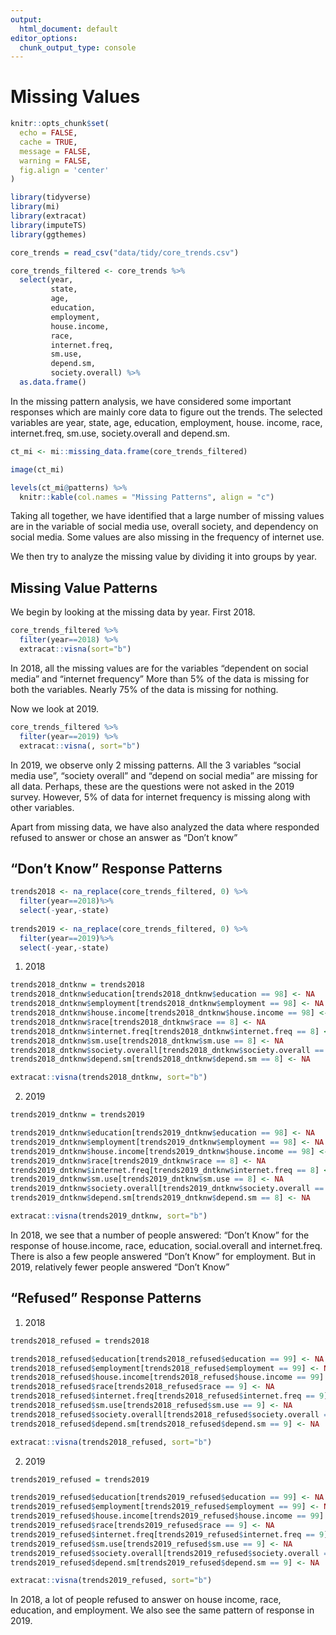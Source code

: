 ```yaml
---
output:
  html_document: default
editor_options: 
  chunk_output_type: console
---
```


# Missing Values

```r
knitr::opts_chunk$set(
  echo = FALSE,
  cache = TRUE,
  message = FALSE,
  warning = FALSE,
  fig.align = 'center'
)
```

```r
library(tidyverse)
library(mi) 
library(extracat)
library(imputeTS)
library(ggthemes)

core_trends = read_csv("data/tidy/core_trends.csv")

core_trends_filtered <- core_trends %>%
  select(year,
         state,
         age,
         education,
         employment,
         house.income,
         race,
         internet.freq,
         sm.use,
         depend.sm,
         society.overall) %>%
  as.data.frame()

```

In the missing pattern analysis, we have considered some important responses which are mainly core data to figure out the trends. The selected variables are year, state, age, education, employment, house. income, race, internet.freq, sm.use, society.overall and depend.sm.

```r
ct_mi <- mi::missing_data.frame(core_trends_filtered)

image(ct_mi)

levels(ct_mi@patterns) %>%
  knitr::kable(col.names = "Missing Patterns", align = "c")
```


Taking all together, we have identified that a large number of missing values are in the variable of social media use, overall society, and dependency on social media. Some values are also missing in the frequency of internet use.

We then try to analyze the missing value by dividing it into groups by year.

## Missing Value Patterns

We begin by looking at the missing data by year. First 2018.

```r
core_trends_filtered %>% 
  filter(year==2018) %>%
  extracat::visna(sort="b")
```

In 2018, all the missing values are for the variables "dependent on social media" and "internet frequency"
More than 5% of the data is missing for both the variables. Nearly 75% of the data is missing for nothing.
 
Now we look at 2019.

```r
core_trends_filtered %>% 
  filter(year==2019) %>%
  extracat::visna(, sort="b") 
```

In 2019, we observe only 2 missing patterns. All the 3 variables "social media use", "society overall" and "depend on social media" are missing for all data. Perhaps, these are the questions were not asked in the 2019 survey. However, 5% of data for internet frequency is missing along with other variables.

Apart from missing data, we have also analyzed the data where responded refused to answer or chose an answer as "Don't know"

## "Don't Know" Response Patterns

```r
trends2018 <- na_replace(core_trends_filtered, 0) %>% 
  filter(year==2018)%>% 
  select(-year,-state)
 
trends2019 <- na_replace(core_trends_filtered, 0) %>% 
  filter(year==2019)%>% 
  select(-year,-state)
```

1) 2018

```r
trends2018_dntknw = trends2018
trends2018_dntknw$education[trends2018_dntknw$education == 98] <- NA
trends2018_dntknw$employment[trends2018_dntknw$employment == 98] <- NA
trends2018_dntknw$house.income[trends2018_dntknw$house.income == 98] <- NA
trends2018_dntknw$race[trends2018_dntknw$race == 8] <- NA
trends2018_dntknw$internet.freq[trends2018_dntknw$internet.freq == 8] <- NA
trends2018_dntknw$sm.use[trends2018_dntknw$sm.use == 8] <- NA
trends2018_dntknw$society.overall[trends2018_dntknw$society.overall == 8] <- NA
trends2018_dntknw$depend.sm[trends2018_dntknw$depend.sm == 8] <- NA

extracat::visna(trends2018_dntknw, sort="b")
```

2) 2019

```r
trends2019_dntknw = trends2019

trends2019_dntknw$education[trends2019_dntknw$education == 98] <- NA
trends2019_dntknw$employment[trends2019_dntknw$employment == 98] <- NA
trends2019_dntknw$house.income[trends2019_dntknw$house.income == 98] <- NA
trends2019_dntknw$race[trends2019_dntknw$race == 8] <- NA
trends2019_dntknw$internet.freq[trends2019_dntknw$internet.freq == 8] <- NA
trends2019_dntknw$sm.use[trends2019_dntknw$sm.use == 8] <- NA
trends2019_dntknw$society.overall[trends2019_dntknw$society.overall == 8] <- NA
trends2019_dntknw$depend.sm[trends2019_dntknw$depend.sm == 8] <- NA

extracat::visna(trends2019_dntknw, sort="b")
```

In 2018, we see that a number of people answered: "Don't Know" for the response of house.income, race, education, social.overall and internet.freq. There is also a few people answered "Don't Know" for employment. But in 2019, relatively fewer people answered "Don't Know"


## "Refused" Response Patterns

1) 2018

```r
trends2018_refused = trends2018

trends2018_refused$education[trends2018_refused$education == 99] <- NA
trends2018_refused$employment[trends2018_refused$employment == 99] <- NA
trends2018_refused$house.income[trends2018_refused$house.income == 99] <- NA
trends2018_refused$race[trends2018_refused$race == 9] <- NA
trends2018_refused$internet.freq[trends2018_refused$internet.freq == 9] <- NA
trends2018_refused$sm.use[trends2018_refused$sm.use == 9] <- NA
trends2018_refused$society.overall[trends2018_refused$society.overall == 9] <- NA
trends2018_refused$depend.sm[trends2018_refused$depend.sm == 9] <- NA

extracat::visna(trends2018_refused, sort="b")
```

2) 2019

```r
trends2019_refused = trends2019

trends2019_refused$education[trends2019_refused$education == 99] <- NA
trends2019_refused$employment[trends2019_refused$employment == 99] <- NA
trends2019_refused$house.income[trends2019_refused$house.income == 99] <- NA
trends2019_refused$race[trends2019_refused$race == 9] <- NA
trends2019_refused$internet.freq[trends2019_refused$internet.freq == 9] <- NA
trends2019_refused$sm.use[trends2019_refused$sm.use == 9] <- NA
trends2019_refused$society.overall[trends2019_refused$society.overall == 9] <- NA
trends2019_refused$depend.sm[trends2019_refused$depend.sm == 9] <- NA

extracat::visna(trends2019_refused, sort="b")
```


In 2018, a lot of people refused to answer on house income, race, education, and employment. We also see the same pattern of response in 2019.

